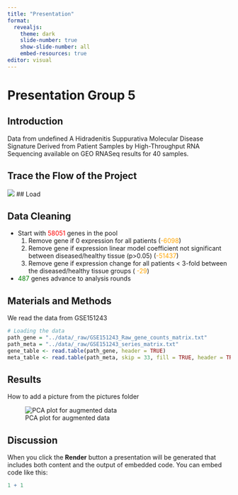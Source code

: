 ```yaml
---
title: "Presentation"
format: 
  revealjs: 
    theme: dark
    slide-number: true
    show-slide-number: all
    embed-resources: true
editor: visual
---
```


# Presentation Group 5


## Introduction

Data from undefined A Hidradenitis Suppurativa Molecular Disease Signature Derived from Patient Samples by High-Throughput RNA Sequencing available on GEO RNASeq results for 40 samples.

## Trace the Flow of the Project


![](../pictures/flowchart_cut.png)
## Load

## Data Cleaning

- Start with <span style="color:red;">58051</span> genes in the pool
  1. Remove gene if 0 expression for all patients (<span style="color:orange;">-6098</span>)
  2. Remove gene if expression linear model coefficient not significant between diseased/healthy tissue (p>0.05) (<span style="color:orange;">-51437</span>)
  3. Remove gene if expression change for all patients < 3-fold between the diseased/healthy tissue groups ( <span style="color:orange;">-29</span>)
  
- <span style="color:green;">487</span> genes advance to analysis rounds



## Materials and Methods

We read the data from GSE151243

``` .r
# Loading the data
path_gene = "../data/_raw/GSE151243_Raw_gene_counts_matrix.txt"
path_meta = "../data/_raw/GSE151243_series_matrix.txt"
gene_table <- read.table(path_gene, header = TRUE)
meta_table <- read.table(path_meta, skip = 33, fill = TRUE, header = TRUE)
```

## Results

How to add a picture from the pictures folder

![PCA plot for augmented data](../pictures/PCA_score.png)

## Discussion

When you click the **Render** button a presentation will be generated that includes both content and the output of embedded code. You can embed code like this:

```r
1 + 1
```
